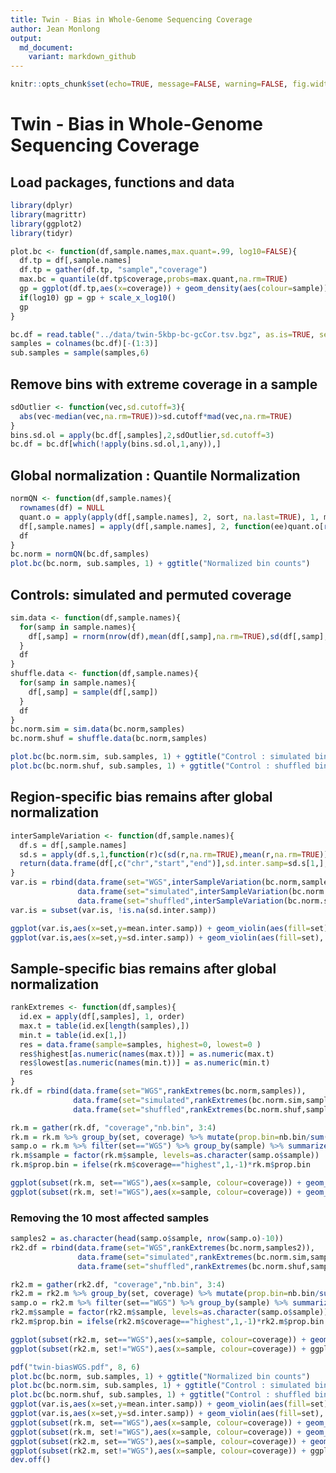 ```yaml
---
title: Twin - Bias in Whole-Genome Sequencing Coverage
author: Jean Monlong
output:
  md_document:
    variant: markdown_github
---
```


```r
knitr::opts_chunk$set(echo=TRUE, message=FALSE, warning=FALSE, fig.width=10, tidy=TRUE)
```

# Twin - Bias in Whole-Genome Sequencing Coverage

## Load packages, functions and data

```r
library(dplyr)
library(magrittr)
library(ggplot2)
library(tidyr)

plot.bc <- function(df,sample.names,max.quant=.99, log10=FALSE){
  df.tp = df[,sample.names]
  df.tp = gather(df.tp, "sample","coverage")
  max.bc = quantile(df.tp$coverage,probs=max.quant,na.rm=TRUE)
  gp = ggplot(df.tp,aes(x=coverage)) + geom_density(aes(colour=sample)) + xlab("number of reads in window") + theme_bw() + ggplot2::xlim(min(df.tp$coverage, na.rm=TRUE),max.bc) + scale_colour_hue(name="sample")
  if(log10) gp = gp + scale_x_log10()
  gp
}

bc.df = read.table("../data/twin-5kbp-bc-gcCor.tsv.bgz", as.is=TRUE, sep="\t", header=TRUE)
samples = colnames(bc.df)[-(1:3)]
sub.samples = sample(samples,6)
```


## Remove bins with extreme coverage in a sample

```r
sdOutlier <- function(vec,sd.cutoff=3){
  abs(vec-median(vec,na.rm=TRUE))>sd.cutoff*mad(vec,na.rm=TRUE)
}
bins.sd.ol = apply(bc.df[,samples],2,sdOutlier,sd.cutoff=3)
bc.df = bc.df[which(!apply(bins.sd.ol,1,any)),]
```

## Global normalization : Quantile Normalization

```r
normQN <- function(df,sample.names){
  rownames(df) = NULL
  quant.o = apply(apply(df[,sample.names], 2, sort, na.last=TRUE), 1, mean, na.rm=TRUE)
  df[,sample.names] = apply(df[,sample.names], 2, function(ee)quant.o[rank(ee)])
  df
}
bc.norm = normQN(bc.df,samples)
plot.bc(bc.norm, sub.samples, 1) + ggtitle("Normalized bin counts")
```

## Controls: simulated and permuted coverage

```r
sim.data <- function(df,sample.names){
  for(samp in sample.names){
    df[,samp] = rnorm(nrow(df),mean(df[,samp],na.rm=TRUE),sd(df[,samp],na.rm=TRUE))
  }
  df
}
shuffle.data <- function(df,sample.names){
  for(samp in sample.names){
    df[,samp] = sample(df[,samp])
  }
  df
}
bc.norm.sim = sim.data(bc.norm,samples)
bc.norm.shuf = shuffle.data(bc.norm,samples)

plot.bc(bc.norm.sim, sub.samples, 1) + ggtitle("Control : simulated bin counts")
plot.bc(bc.norm.shuf, sub.samples, 1) + ggtitle("Control : shuffled bin counts")
```


## Region-specific bias remains after global normalization

```r
interSampleVariation <- function(df,sample.names){
  df.s = df[,sample.names]
  sd.s = apply(df.s,1,function(r)c(sd(r,na.rm=TRUE),mean(r,na.rm=TRUE)))
  return(data.frame(df[,c("chr","start","end")],sd.inter.samp=sd.s[1,],mean.inter.samp=sd.s[2,]))
}
var.is = rbind(data.frame(set="WGS",interSampleVariation(bc.norm,samples)),
               data.frame(set="simulated",interSampleVariation(bc.norm.sim,samples)),
               data.frame(set="shuffled",interSampleVariation(bc.norm.shuf,samples)))
var.is = subset(var.is, !is.na(sd.inter.samp))

ggplot(var.is,aes(x=set,y=mean.inter.samp)) + geom_violin(aes(fill=set), scale="width") + ylab("bin inter-sample mean coverage") + theme_bw() + theme(text=element_text(size=20)) + guides(fill=FALSE) + coord_flip() + xlab("")
ggplot(var.is,aes(x=set,y=sd.inter.samp)) + geom_violin(aes(fill=set), scale="width") + ylab("bin inter-sample standard deviation") + theme_bw() + theme(text=element_text(size=20)) + guides(fill=FALSE) + coord_flip() + xlab("")
```


## Sample-specific bias remains after global normalization

```r
rankExtremes <- function(df,samples){
  id.ex = apply(df[,samples], 1, order)
  max.t = table(id.ex[length(samples),])
  min.t = table(id.ex[1,])
  res = data.frame(sample=samples, highest=0, lowest=0 )
  res$highest[as.numeric(names(max.t))] = as.numeric(max.t)
  res$lowest[as.numeric(names(min.t))] = as.numeric(min.t)
  res
}
rk.df = rbind(data.frame(set="WGS",rankExtremes(bc.norm,samples)),
              data.frame(set="simulated",rankExtremes(bc.norm.sim,samples)),
              data.frame(set="shuffled",rankExtremes(bc.norm.shuf,samples)))

rk.m = gather(rk.df, "coverage","nb.bin", 3:4)
rk.m = rk.m %>% group_by(set, coverage) %>% mutate(prop.bin=nb.bin/sum(nb.bin))
samp.o = rk.m %>% filter(set=="WGS") %>% group_by(sample) %>% summarize(prop.bin=sum(prop.bin)) %>% arrange(prop.bin)
rk.m$sample = factor(rk.m$sample, levels=as.character(samp.o$sample))
rk.m$prop.bin = ifelse(rk.m$coverage=="highest",1,-1)*rk.m$prop.bin

ggplot(subset(rk.m, set=="WGS"),aes(x=sample, colour=coverage)) + geom_point(aes(y=prop.bin)) + geom_linerange(aes(ymin=0,ymax=prop.bin)) + theme_bw() + xlab("sample") + geom_hline(yintercept=c(0,1/length(samples), -1/length(samples)),linetype=c(1,2,2)) + ylab("propotion of the studied genome") + scale_fill_hue(name="coverage") +  theme(text=element_text(size=20),legend.position=c(0,1),legend.justification=c(0,1), axis.text.x=element_blank())
ggplot(subset(rk.m, set!="WGS"),aes(x=sample, colour=coverage)) + geom_point(aes(y=prop.bin)) + geom_linerange(aes(ymin=0,ymax=prop.bin)) + theme_bw() + xlab("sample")+ ylab("propotion of the studied genome") + scale_fill_hue(name="coverage") +  theme(text=element_text(size=20),axis.text.x=element_blank(),legend.position="bottom") + facet_grid(set~.) + geom_hline(yintercept=c(0,1/length(samples), -1/length(samples)),linetype=rep(c(1,2,2),2))
```


### Removing the 10 most affected samples

```r
samples2 = as.character(head(samp.o$sample, nrow(samp.o)-10))
rk2.df = rbind(data.frame(set="WGS",rankExtremes(bc.norm,samples2)),
               data.frame(set="simulated",rankExtremes(bc.norm.sim,samples2)),
               data.frame(set="shuffled",rankExtremes(bc.norm.shuf,samples2)))

rk2.m = gather(rk2.df, "coverage","nb.bin", 3:4)
rk2.m = rk2.m %>% group_by(set, coverage) %>% mutate(prop.bin=nb.bin/sum(nb.bin))
samp.o = rk2.m %>% filter(set=="WGS") %>% group_by(sample) %>% summarize(prop.bin=sum(prop.bin)) %>% arrange(prop.bin)
rk2.m$sample = factor(rk2.m$sample, levels=as.character(samp.o$sample))
rk2.m$prop.bin = ifelse(rk2.m$coverage=="highest",1,-1)*rk2.m$prop.bin

ggplot(subset(rk2.m, set=="WGS"),aes(x=sample, colour=coverage)) + geom_point(aes(y=prop.bin)) + geom_linerange(aes(ymin=0,ymax=prop.bin)) + theme_bw() + xlab("sample") + geom_hline(yintercept=c(0,1/length(samples), -1/length(samples)),linetype=c(1,2,2)) + ylab("propotion of the studied genome") + scale_fill_hue(name="coverage") +  theme(text=element_text(size=20),legend.position=c(0,1),legend.justification=c(0,1), axis.text.x=element_blank())
ggplot(subset(rk2.m, set!="WGS"),aes(x=sample, colour=coverage)) + ggplot2::geom_point(aes(y=prop.bin)) + geom_linerange(aes(ymin=0,ymax=prop.bin)) + theme_bw() + xlab("sample") + geom_hline(yintercept=c(0,1/length(samples), -1/length(samples)),linetype=rep(c(1,2,2),2)) + ylab("propotion of the studied genome") + scale_fill_hue(name="coverage") +  theme(text=element_text(size=20),axis.text.x=element_blank(),legend.position="bottom") + facet_grid(set~.)
```


```r
pdf("twin-biasWGS.pdf", 8, 6)
plot.bc(bc.norm, sub.samples, 1) + ggtitle("Normalized bin counts")
plot.bc(bc.norm.sim, sub.samples, 1) + ggtitle("Control : simulated bin counts")
plot.bc(bc.norm.shuf, sub.samples, 1) + ggtitle("Control : shuffled bin counts")
ggplot(var.is,aes(x=set,y=mean.inter.samp)) + geom_violin(aes(fill=set), scale="width") + ylab("bin inter-sample mean coverage") + theme_bw() + theme(text=element_text(size=20)) + guides(fill=FALSE) + coord_flip() + xlab("")
ggplot(var.is,aes(x=set,y=sd.inter.samp)) + geom_violin(aes(fill=set), scale="width") + ylab("bin inter-sample standard deviation") + theme_bw() + theme(text=element_text(size=20)) + guides(fill=FALSE) + coord_flip() + xlab("")
ggplot(subset(rk.m, set=="WGS"),aes(x=sample, colour=coverage)) + geom_point(aes(y=prop.bin)) + geom_linerange(aes(ymin=0,ymax=prop.bin)) + theme_bw() + xlab("sample") + geom_hline(yintercept=c(0,1/length(samples), -1/length(samples)),linetype=c(1,2,2)) + ylab("propotion of the studied genome") + scale_fill_hue(name="coverage") +  theme(text=element_text(size=20),legend.position=c(0,1),legend.justification=c(0,1), axis.text.x=element_blank())
ggplot(subset(rk.m, set!="WGS"),aes(x=sample, colour=coverage)) + geom_point(aes(y=prop.bin)) + geom_linerange(aes(ymin=0,ymax=prop.bin)) + theme_bw() + xlab("sample")+ ylab("propotion of the studied genome") + scale_fill_hue(name="coverage") +  theme(text=element_text(size=20),axis.text.x=element_blank(),legend.position="bottom") + facet_grid(set~.) + geom_hline(yintercept=c(0,1/length(samples), -1/length(samples)),linetype=rep(c(1,2,2),2))
ggplot(subset(rk2.m, set=="WGS"),aes(x=sample, colour=coverage)) + geom_point(aes(y=prop.bin)) + geom_linerange(aes(ymin=0,ymax=prop.bin)) + theme_bw() + xlab("sample") + geom_hline(yintercept=c(0,1/length(samples), -1/length(samples)),linetype=c(1,2,2)) + ylab("propotion of the studied genome") + scale_fill_hue(name="coverage") +  theme(text=element_text(size=20),legend.position=c(0,1),legend.justification=c(0,1), axis.text.x=element_blank())
ggplot(subset(rk2.m, set!="WGS"),aes(x=sample, colour=coverage)) + ggplot2::geom_point(aes(y=prop.bin)) + geom_linerange(aes(ymin=0,ymax=prop.bin)) + theme_bw() + xlab("sample") + geom_hline(yintercept=c(0,1/length(samples), -1/length(samples)),linetype=rep(c(1,2,2),2)) + ylab("propotion of the studied genome") + scale_fill_hue(name="coverage") +  theme(text=element_text(size=20),axis.text.x=element_blank(),legend.position="bottom") + facet_grid(set~.)
dev.off()
```
